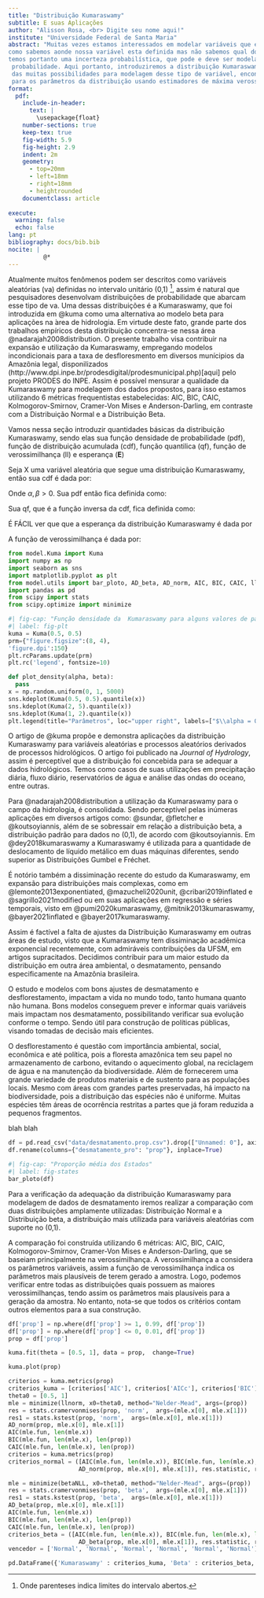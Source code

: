 ```yaml
---
title: "Distribuição Kumaraswamy"
subtitle: E suas Aplicações
author: "Alisson Rosa, <br> Digite seu nome aqui!"
institute: "Universidade Federal de Santa Maria"
abstract: "Muitas vezes estamos interessados em modelar variáveis que estão definidas   entre zero e um,
como sabemos aonde nossa variável esta definida mas não sabemos qual dos valores será observado,
temos portanto uma incerteza probabilística, que pode e deve ser modelada por medidas de
 probabilidade. Aqui portanto, introduziremos a distribuição Kumaraswamy, que é uma
 das muitas possibilidades para modelagem desse tipo de variável, encontraremos estimativas 
 para os parâmetros da distribuição usando estimadores de máxima verossimilhança blah blah."
format: 
  pdf:
    include-in-header: 
      text: |
        \usepackage{float}
    number-sections: true
    keep-tex: true
    fig-width: 5.9
    fig-height: 2.9
    indent: 2m
    geometry:
      - top=20mm
      - left=18mm
      - right=18mm
      - heightrounded
    documentclass: article
      
execute:
  warning: false
  echo: false
lang: pt
bibliography: docs/bib.bib
nocite: |
          @*
---
```



\section{\centering Introdução}

Atualmente muitos fenômenos podem ser descritos como variáveis aleatórias (va) definidas no intervalo unitário (0,1) ^[Onde parenteses indica limites  do intervalo abertos.], assim é natural que pesquisadores desenvolvam distribuições de probabilidade que abarcam esse tipo de va. Uma dessas distribuições é a Kumaraswamy, que foi introduzida em @kuma como uma alternativa ao
modelo beta para aplicações na ́area de hidrologia. Em virtude deste fato, grande parte dos trabalhos
empíricos desta distribuição concentra-se nessa área @nadarajah2008distribution. O presente trabalho visa contribuir na expansão e utilização da Kumaraswamy, empregando modelos incondicionais para a taxa de desfloresmento em diversos munícipios da Amazônia legal, disponilizados (http://www.dpi.inpe.br/prodesdigital/prodesmunicipal.php)[aqui] pelo projeto PRODES do INPE. Assim é possível mensurar a qualidade da Kumaraswamy para modelagem dos dados propostos, para isso estamos utilizando 6 métricas frequentistas estabelecidas: AIC, BIC, CAIC, Kolmogorov-Smirnov, Cramer-Von Mises e Anderson-Darling, em contraste com a Distribuição Normal e a Distribuição Beta.

\section{\centering A distribuição Kumaraswamy}

Vamos nessa seção introduzir quantidades básicas da distribuição Kumaraswamy, sendo elas sua função densidade de probabilidade (pdf), função de distribuição acumulada (cdf), função quantilica (qf), função de verossimilhança (ll) e esperança (**E**)

\subsection{Quantidade Básicas}

Seja X uma variável aleatória que segue uma distribuição Kumaraswamy, então sua cdf é dada por:

\begin{align}
F(x;\alpha, \beta) = 1 - (1 - x^\alpha)^\beta,  \quad 0 < x< 1
\end{align}

Onde $\alpha, \beta > 0$. Sua pdf então fica definida como:

\begin{align}
f(x;\alpha, \beta) = \dfrac{dF}{dx} =\alpha\beta x^{\alpha - 1}(1 - x^\alpha)^{\beta  - 1}, \quad 0 < x< 1
\end{align}

Sua qf, que é  a função inversa da cdf, fica definida como:

\begin{align}
Q(u;\alpha, \beta) = \bigg(1 - (1 - u)^{1/\beta}\bigg)^{\dfrac{1}{\alpha}}, \quad 0<u<1
\end{align}

É FÁCIL ver que que a esperança da distribuição Kumaraswamy é dada por  

\begin{align}
\text{E}(X) = \dfrac{\beta\Gamma\bigg(1 + \dfrac{1}{\alpha}\bigg)\Gamma(\beta)}{\Gamma\bigg(1 + \dfrac{1}{\alpha} + \beta\bigg)}
\end{align}

A função de verossimilhança é dada por:

\begin{align}
L(\alpha, \beta; x) = \prod_{i=1}^{n}f(x;\alpha, \beta) = \alpha^n \beta^n \prod_{i=1}^{n}x_i^{\alpha - 1}\prod_{i=1}^{n}(1-x_i^{\alpha})^{\beta-1}
\end{align}

```python
from model.Kuma import Kuma
import numpy as np
import seaborn as sns
import matplotlib.pyplot as plt
from model.utils import bar_ploto, AD_beta, AD_norm, AIC, BIC, CAIC, llnorm, betaNLL
import pandas as pd
from scipy import stats
from scipy.optimize import minimize

```
```python
#| fig-cap: "Função densidade da  Kumaraswamy para alguns valores de parâmetros"
#| label: fig-plt
kuma = Kuma(0.5, 0.5)
prm={"figure.figsize":(8, 4),
'figure.dpi':150}
plt.rcParams.update(prm)
plt.rc('legend', fontsize=10)

def plot_density(alpha, beta):
  pass
x = np.random.uniform(0, 1, 5000)
sns.kdeplot(Kuma(0.5, 0.5).quantile(x))
sns.kdeplot(Kuma(2, 5).quantile(x))
sns.kdeplot(Kuma(1, 2).quantile(x))
plt.legend(title="Parâmetros", loc="upper right", labels=["$\\alpha = 0.5, \\beta = 0.5$","$\\alpha = 2, \\beta = 5$", "$\\alpha = 1, \\beta = 2$"]);
```
\subsection{Justificativa}

O artigo de @kuma propõe e demonstra aplicações da distribuição Kumaraswamy para variáveis 
aleatórias e processos aleatórios derivados de processos hidrológicos. O artigo foi publicado 
na *Journal of Hydrology*, assim é perceptível que a distribuição foi concebida para se adequar
a dados hidrológicos. Temos como casos de suas utilizações em precipitação diária, fluxo diário, 
reservatórios de água e análise das ondas do oceano, entre outras.

Para @nadarajah2008distribution a utilização da Kumaraswamy para o campo da hidrologia, é 
consolidada. Sendo perceptível pelas inúmeras aplicações em diversos artigos como: @sundar, 
@fletcher e @koutsoyiannis, além de se sobressair em relação a distribuição beta, a distribuição 
padrão para dados no (0,1), de acordo com @koutsoyiannis. Em @dey2018kumaraswamy a Kumaraswamy é 
utilizada para a quantidade de deslocamento de líquido metálico em duas máquinas diferentes, 
sendo superior as Distribuições Gumbel e Fréchet.

É notório também a dissiminação recente do estudo da Kumaraswamy, em expansão para distribuições 
mais complexas, como em @lemonte2013exponentiated, @mazucheli2020unit, @cribari2019inflated e 
@sagrillo2021modified ou em suas aplicações em regressão e séries temporais, visto em 
@pumi2020kumaraswamy, @mitnik2013kumaraswamy, @bayer2021inflated e @bayer2017kumaraswamy.

Assim é factível a falta de ajustes da Distribuição Kumaraswamy em outras áreas de estudo, 
visto que a Kumaraswamy tem dissiminação acadêmica exponencial recentemente, com admiráveis
contribuições da UFSM, em artigos supracitados. Decidimos contribuir para um maior estudo da
distribuição em outra área ambiental, o desmatamento, pensando especificamente na Amazônia
brasileira.

O estudo e modelos com bons ajustes de desmatamento e desflorestamento, impactam a vida no
mundo todo, tanto humana quanto não humana. Bons modelos conseguem prever e informar quais
variáveis mais impactam nos desmatamento, possibilitando verificar sua evolução conforme o 
tempo. Sendo útil para construção de políticas públicas, visando tomadas de decisão mais 
eficientes.

O desflorestamento é questão com importância ambiental, social, econômica e até política, pois a
floresta amazônica tem seu papel no armazenamento de carbono, evitando o aquecimento global, na reciclagem 
de água e na manutenção da biodiversidade. Além de fornecerem uma grande variedade de produtos materiais e 
de sustento para as populações locais. Mesmo com áreas com grandes partes preservadas, há impacto na biodiversidade, 
pois a distribuição das espécies não é uniforme. Muitas espécies têm áreas de ocorrência restritas a partes 
que já foram reduzida a pequenos fragmentos.



\section{\centering Análise Inicial}
blah blah

```python
df = pd.read_csv("data/desmatamento.prop.csv").drop(["Unnamed: 0"], axis=1)
df.rename(columns={"desmatamento_pro": "prop"}, inplace=True)
```

\subsection{Apresentação dos dados}

```python
#| fig-cap: "Proporção média dos Estados"
#| label: fig-states
bar_ploto(df)


```

\subsection{Medidas Básicas}


\section{\centering Ajuste do Modelo}
Para a verificação da adequação da distribuição Kumaraswamy para modelagem de dados de desmatamento
iremos realizar a comparação com duas distribuições amplamente utilizadas: Distribuição Normal e a 
Distribuição beta, a distribuição mais utilizada para variáveis aleatórias com suporte no (0,1). 

A comparação foi construída utilizando 6 métricas: AIC, BIC, CAIC, Kolmogorov-Smirnov, 
Cramer-Von Mises e Anderson-Darling, que se baseiam principalmente na verossimilhança.
A verossimilhança a considera os parâmetros variáveis, assim a função de verossimilhança indica os
parâmetros mais plausíveis de terem gerado a amostra. Logo, podemos verificar entre todas as 
distribuições quais possuem as maiores verossimilhanças, tendo assim os parâmetros mais plausíveis 
para a geração da amostra. No entanto, nota-se que todos os critérios contam outros elementos para 
a sua construção.  

```python
df['prop'] = np.where(df['prop'] >= 1, 0.99, df['prop'])
df['prop'] = np.where(df['prop'] <= 0, 0.01, df['prop'])
prop = df['prop']

kuma.fit(theta = [0.5, 1], data = prop,  change=True)

kuma.plot(prop)

criterios = kuma.metrics(prop)
criterios_kuma = [criterios['AIC'], criterios['AICc'], criterios['BIC'], criterios['cramer_vonmises'], criterios['AD'], criterios['KS']]
theta0 = [0.5, 1]
mle = minimize(llnorm, x0=theta0, method="Nelder-Mead", args=(prop))
res = stats.cramervonmises(prop, 'norm',  args=(mle.x[0], mle.x[1]))
res1 = stats.kstest(prop, 'norm',  args=(mle.x[0], mle.x[1]))
AD_norm(prop, mle.x[0], mle.x[1])
AIC(mle.fun, len(mle.x))
BIC(mle.fun, len(mle.x), len(prop))
CAIC(mle.fun, len(mle.x), len(prop))
criterios = kuma.metrics(prop)
criterios_normal = ([AIC(mle.fun, len(mle.x)), BIC(mle.fun, len(mle.x), len(prop)), CAIC(mle.fun, len(mle.x), len(prop)),
                    AD_norm(prop, mle.x[0], mle.x[1]), res.statistic, res1.statistic])

mle = minimize(betaNLL, x0=theta0, method="Nelder-Mead", args=(prop))
res = stats.cramervonmises(prop, 'beta',  args=(mle.x[0], mle.x[1]))
res1 = stats.kstest(prop, 'beta',  args=(mle.x[0], mle.x[1]))
AD_beta(prop, mle.x[0], mle.x[1])
AIC(mle.fun, len(mle.x))
BIC(mle.fun, len(mle.x), len(prop))
CAIC(mle.fun, len(mle.x), len(prop))
criterios_beta = ([AIC(mle.fun, len(mle.x)), BIC(mle.fun, len(mle.x), len(prop)), CAIC(mle.fun, len(mle.x), len(prop)),
                    AD_beta(prop, mle.x[0], mle.x[1]), res.statistic, res1.statistic])
vencedor = ['Normal', 'Normal', 'Normal', 'Normal', 'Normal', 'Normal']
```


```python

pd.DataFrame({'Kumaraswamy' : criterios_kuma, 'Beta' : criterios_beta, 'Normal' : criterios_normal, 'Vencedor' : vencedor})

```


\section{\centering Conclusão}


\section{\centering Referências} 